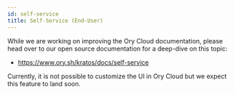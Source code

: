 ```yaml
---
id: self-service
title: Self-Service (End-User)
---
```


While we are working on improving the Ory Cloud documentation, please head over
to our open source documentation for a deep-dive on this topic:

- https://www.ory.sh/kratos/docs/self-service

Currently, it is not possible to customize the UI in Ory Cloud but we expect
this feature to land soon.
